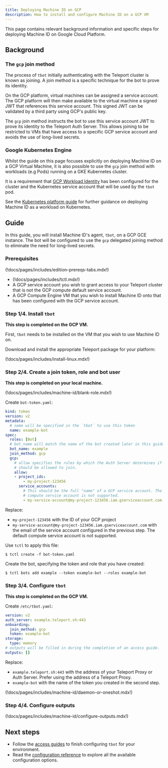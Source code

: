 ```yaml
---
title: Deploying Machine ID on GCP
description: How to install and configure Machine ID on a GCP VM
---
```


This page contains relevant background information and specific steps for
deploying Machine ID on Google Cloud Platform.

## Background

### The `gcp` join method

The process of `tbot` initially authenticating with the Teleport cluster is
known as joining. A join method is a specific technique for the bot to prove
its identity.

On the GCP platform, virtual machines can be assigned a service account. The
GCP platform will then make available to the virtual machine a signed JWT that
references this service account. This signed JWT can be validated by a third
party using GCP's public key.

The `gcp` join method instructs the bot to use this service account JWT to
prove its identity to the Teleport Auth Server. This allows joining to be
restricted to VMs that have access to a specific GCP service account and
avoids the use of long-lived secrets.

### Google Kubernetes Engine

Whilst the guide on this page focuses explicitly on deploying Machine ID on a
GCP Virtual Machine, it is also possible to use the `gcp` join method with
workloads (e.g Pods) running on a GKE Kubernetes cluster.

It is a requirement that
[GCP Workload Identity](https://cloud.google.com/kubernetes-engine/docs/how-to/workload-identity)
has been configured for the cluster and the Kubernetes service account that will
be used by the `tbot` pod.

See the [Kubernetes platform guide](kubernetes.mdx) for further guidance
on deploying Machine ID as a workload on Kubernetes.

## Guide

In this guide, you will install Machine ID's agent, `tbot`, on a GCP GCE
instance. The bot will be configured to use the `gcp` delegated joining method
to eliminate the need for long-lived secrets.

### Prerequisites

(!docs/pages/includes/edition-prereqs-tabs.mdx!)

- (!docs/pages/includes/tctl.mdx!)
- A GCP service account you wish to grant access to your Teleport cluster that
  is not the GCP compute default service account.
- A GCP Compute Engine VM that you wish to install Machine ID onto that has
  been configured with the GCP service account.

### Step 1/4. Install `tbot`

**This step is completed on the GCP VM.**

First, `tbot` needs to be installed on the VM that you wish to use Machine ID
on.

Download and install the appropriate Teleport package for your platform:

(!docs/pages/includes/install-linux.mdx!)

### Step 2/4. Create a join token, role and bot user

**This step is completed on your local machine.**

(!docs/pages/includes/machine-id/blank-role.mdx!)

Create `bot-token.yaml`:

```yaml
kind: token
version: v2
metadata:
  # name will be specified in the `tbot` to use this token
  name: example-bot
spec:
  roles: [Bot]
  # bot_name will match the name of the bot created later in this guide.
  bot_name: example
  join_method: gcp
  gcp:
    # allow specifies the rules by which the Auth Server determines if `tbot`
    # should be allowed to join.
    allow:
    - project_ids:
        - my-project-123456
      service_accounts:
        # This should be the full "name" of a GCP service account. The default
        # compute service account is not supported.
        - my-service-account@my-project-123456.iam.gserviceaccount.com
```

Replace:

- `my-project-123456` with the ID of your GCP project
- `my-service-account@my-project-123456.iam.gserviceaccount.com` with the email
  of the service account configured in the previous step. The default compute
  service account is not supported.

Use `tctl` to apply this file:

```code
$ tctl create -f bot-token.yaml
```

Create the bot, specifying the token and role that you have created:

```code
$ tctl bots add example --token example-bot --roles example-bot
```

### Step 3/4. Configure `tbot`

**This step is completed on the GCP VM.**

Create `/etc/tbot.yaml`:

```yaml
version: v2
auth_server: example.teleport.sh:443
onboarding:
  join_method: gcp
  token: example-bot
storage:
  type: memory
# outputs will be filled in during the completion of an access guide.
outputs: []
```

Replace:

- `example.teleport.sh:443` with the address of your Teleport Proxy or
  Auth Server. Prefer using the address of a Teleport Proxy.
- `example-bot` with the name of the token you created in the second step.

(!docs/pages/includes/machine-id/daemon-or-oneshot.mdx!)

### Step 4/4. Configure outputs

(!docs/pages/includes/machine-id/configure-outputs.mdx!)

## Next steps

- Follow the [access guides](../access-guides.mdx) to finish configuring `tbot` for
  your environment.
- Read the [configuration reference](../reference/configuration.mdx) to explore
  all the available configuration options.